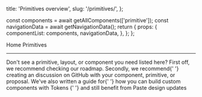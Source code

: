   title: 'Primitives overview',
  slug: '/primitives/',
};



  const components = await getAllComponents(['primitive']);
  const navigationData = await getNavigationData();
  return {
    props: {
      componentList: components,
      navigationData,
    },
  };
};

<Breadcrumb>
  <BreadcrumbItem href="/">Home</BreadcrumbItem>
</Breadcrumb>
<Heading as="h1" variant="heading10">
  Primitives
</Heading>

---

<ComponentOverviewTable categoryRoute={SidebarCategoryRoutes.PRIMITIVES} componentsList={props.componentList} />

<Callout variant="neutral" marginY="space70">
  <CalloutHeading as="h2">Don't see a primitive, layout, or component you need listed here?</CalloutHeading>
  <CalloutList>
    <CalloutListItem>
      First off, we recommend <SiteLink href="/roadmap">checking our roadmap</SiteLink>.
    </CalloutListItem>
    <CalloutListItem>
      Secondly, we recommend{' '}
      <Anchor href="https://github.com/twilio-labs/paste/discussions">creating an discussion on GitHub</Anchor> with
      your component, primitive, or proposal.
    </CalloutListItem>
    <CalloutListItem>
      We've also written a guide for{' '}
      <Anchor href="/customization/composing-custom-components-with-design-tokens">
        how you can build custom components with Tokens
      </Anchor>{' '}
      and still benefit from Paste design updates
    </CalloutListItem>
  </CalloutList>
</Callout>
